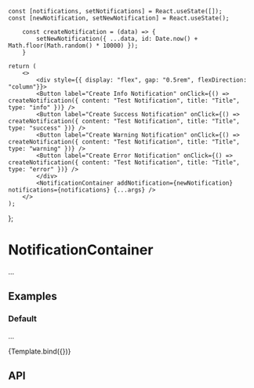 
    const [notifications, setNotifications] = React.useState([]);
	const [newNotification, setNewNotification] = React.useState();

        const createNotification = (data) => {
    		setNewNotification({ ...data, id: Date.now() + Math.floor(Math.random() * 10000) });
    	}

    return (
        <>
    		<div style={{ display: "flex", gap: "0.5rem", flexDirection: "column"}}>
            <Button label="Create Info Notification" onClick={() => createNotification({ content: "Test Notification", title: "Title", type: "info" })} />
    		<Button label="Create Success Notification" onClick={() => createNotification({ content: "Test Notification", title: "Title", type: "success" })} />
    		<Button label="Create Warning Notification" onClick={() => createNotification({ content: "Test Notification", title: "Title", type: "warning" })} />
    		<Button label="Create Error Notification" onClick={() => createNotification({ content: "Test Notification", title: "Title", type: "error" })} />
    		</div>
            <NotificationContainer addNotification={newNotification} notifications={notifications} {...args} />
        </>
    );

};

<Meta
    title="components/Notifications/NotificationContainer"
    component={NotificationContainer}
/>

# NotificationContainer

...

## Examples

### Default

...

<Canvas>
    <Story name="Default" args={{}}>
        {Template.bind({})}
    </Story>
</Canvas>

## API

<ArgsTable of={Notification} />

